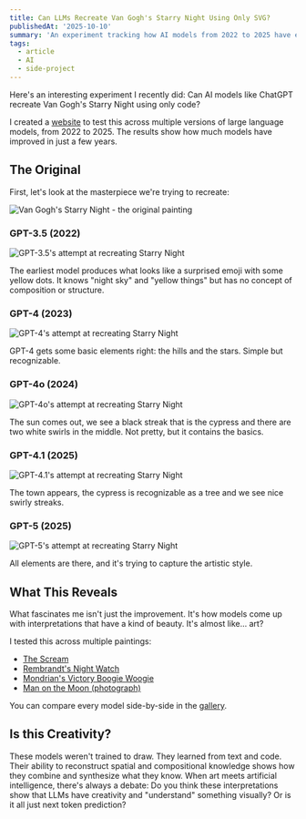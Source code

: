 ```yaml
---
title: Can LLMs Recreate Van Gogh's Starry Night Using Only SVG?
publishedAt: '2025-10-10'
summary: 'An experiment tracking how AI models from 2022 to 2025 have evolved in their ability to recreate famous artworks using SVG. The results reveal how these models understand visual composition and artistic style.'
tags:
  - article
  - AI
  - side-project
---
```


Here's an interesting experiment I recently did: Can AI models like ChatGPT recreate Van Gogh's Starry Night using only code?

I created a [website](https://pelican.koenvangilst.nl/) to test this across multiple versions of large language models, from 2022 to 2025. The results show how much models have improved in just a few years.

## The Original

First, let's look at the masterpiece we're trying to recreate:

<Image
  alt="Van Gogh's Starry Night - the original painting"
  src="/static/screenshots/ai-art-original-starry.jpg"
  width={1200}
  height={900}
/>

### GPT-3.5 (2022)

<Image
  alt="GPT-3.5's attempt at recreating Starry Night"
  src="/static/screenshots/ai-art-gpt-35.jpg"
  width={1200}
  height={900}
/>

The earliest model produces what looks like a surprised emoji with some yellow dots. It knows "night sky" and "yellow things" but has no concept of composition or structure.

### GPT-4 (2023)

<Image
  alt="GPT-4's attempt at recreating Starry Night"
  src="/static/screenshots/ai-art-gpt-4.jpg"
  width={1200}
  height={900}
/>

GPT-4 gets some basic elements right: the hills and the stars. Simple but recognizable.

### GPT-4o (2024)

<Image
  alt="GPT-4o's attempt at recreating Starry Night"
  src="/static/screenshots/ai-art-gpt-4o.jpg"
  width={1200}
  height={900}
/>

The sun comes out, we see a black streak that is the cypress and there are two white swirls in the middle. Not pretty, but it contains the basics.

### GPT-4.1 (2025)

<Image
  alt="GPT-4.1's attempt at recreating Starry Night"
  src="/static/screenshots/ai-art-gpt-41.jpg"
  width={1200}
  height={900}
/>

The town appears, the cypress is recognizable as a tree and we see nice swirly streaks.

### GPT-5 (2025)

<Image
  alt="GPT-5's attempt at recreating Starry Night"
  src="/static/screenshots/ai-art-gpt-5.jpg"
  width={1200}
  height={900}
/>

All elements are there, and it's trying to capture the artistic style.

## What This Reveals

What fascinates me isn't just the improvement. It's how models come up with interpretations that have a kind of beauty. It's almost like... art?

I tested this across multiple paintings:
- [The Scream](https://pelican.koenvangilst.nl/group/)
- [Rembrandt's Night Watch](https://pelican.koenvangilst.nl/group/58)
- [Mondrian's Victory Boogie Woogie](https://pelican.koenvangilst.nl/group/54)
- [Man on the Moon (photograph)](https://pelican.koenvangilst.nl/group/75)

You can compare every model side-by-side in the [gallery](https://pelican.koenvangilst.nl/gallery).

## Is this Creativity?

These models weren't trained to draw. They learned from text and code. Their ability to reconstruct spatial and compositional knowledge shows how they combine and synthesize what they know. When art meets artificial intelligence, there's always a debate: Do you think these interpretations show that LLMs have creativity and "understand" something visually? Or is it all just next token prediction?
